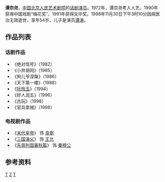 {{Unreferenced|time=2015-09-04T03:16:33+00:00}}
{{藝人
|姓名 = 谭宗尧
|類型 = 男演員
|圖片 = 
|圖片尺寸 = 
|圖片簡介 = 
|原名 = 
|外文名 = 
|外文 =  
|羅馬拼音 = 
|英文名 = 
|暱稱 = 
|其他藝名 = 
|國籍 = {{PRC}}
|民族 = 
|籍貫 = 北京
|出生日期 = {{birth date|1944|10|31}} 
|出生地點 = {{CHN-1928}}[[北平市|北平市]]
|逝世日期 = {{death date and age|1998|11|30|1944|10|31}}
|逝世地點 = {{CHN}}北京市
|職業 = 话剧演员 
|語言 = 
|三圍 = 
|教育程度 = 
|宗教信仰 =
|配偶 = 
|兒女 = [[谭涛|谭涛]]
|父母 = 
|音樂類型 = 
|演奏樂器 = 
|出生地 = 
|出道作 = 
|唱片公司 = 
|經紀公司 = 
|網站 = 
|相關團體 = 
|獎項 = 
|IMDb = 
}}
'''谭宗尧'''{{BD|1944年|10月31日|1998年|11月30日|catIdx=T}}，[[中国|中国]][[北京人民艺术剧院|北京人民艺术剧院]]的[[话剧|话剧]][[演员|演员]]。1972年，谭宗尧考入人艺。1990年获得中国戏剧“梅花奖”，1991年获得文华奖。1998年11月30日下午3时10分因病医治无效逝世，享年54岁。儿子是演员[[谭涛|谭涛]]。

==作品列表==
===话剧作品===
*《绝对信号》（1982）
*《小井胡同》（1985）
*《狗儿爷涅槃》（1986）
*《天下第一楼》（1988）
*《[[阮玲玉|阮玲玉]]》（1994）
*《好人润五》（1996）
*《古玩》（1998）
*《官兵拿贼》（1998）
===电视剧作品===
*《[[末代皇帝_(电视剧)|末代皇帝]]》 饰 [[良弼|良弼]]
*《[[三国演义_(电视剧)|三国演义]]》 饰 [[王允|王允]]
*《[[东周列国春秋篇|东周列国春秋篇]]》 饰 [[秦穆公|秦穆公]]

== 参考资料 ==
{{reflist}}

{{actor-stub}}
{{中國戲劇梅花獎}}

{{Authority control}}
[[Category:中国电视男演员|T]]
[[Category:谭姓|Z]]
[[Category:北京人民艺术剧院演员|T]]